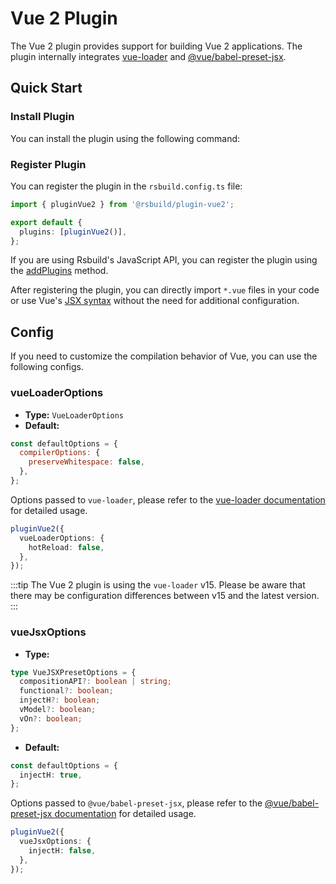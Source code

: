 # Vue 2 Plugin

The Vue 2 plugin provides support for building Vue 2 applications. The plugin internally integrates [vue-loader](https://vue-loader.vuejs.org/) and [@vue/babel-preset-jsx](https://github.com/vuejs/jsx-vue2).

## Quick Start

### Install Plugin

You can install the plugin using the following command:


<PackageManagerTabs command="add @rsbuild/plugin-vue2 -D" />

### Register Plugin

You can register the plugin in the `rsbuild.config.ts` file:

```ts title="rsbuild.config.ts"
import { pluginVue2 } from '@rsbuild/plugin-vue2';

export default {
  plugins: [pluginVue2()],
};
```

If you are using Rsbuild's JavaScript API, you can register the plugin using the [addPlugins](/api/javascript-api/builder-instance.html#builderaddplugins) method.

After registering the plugin, you can directly import `*.vue` files in your code or use Vue's [JSX syntax](https://github.com/vuejs/jsx-vue2) without the need for additional configuration.

## Config

If you need to customize the compilation behavior of Vue, you can use the following configs.

### vueLoaderOptions

- **Type:** `VueLoaderOptions`
- **Default:**

```js
const defaultOptions = {
  compilerOptions: {
    preserveWhitespace: false,
  },
};
```

Options passed to `vue-loader`, please refer to the [vue-loader documentation](https://vue-loader.vuejs.org/) for detailed usage.

```ts
pluginVue2({
  vueLoaderOptions: {
    hotReload: false,
  },
});
```

:::tip
The Vue 2 plugin is using the `vue-loader` v15. Please be aware that there may be configuration differences between v15 and the latest version.
:::

### vueJsxOptions

- **Type:**

```ts
type VueJSXPresetOptions = {
  compositionAPI?: boolean | string;
  functional?: boolean;
  injectH?: boolean;
  vModel?: boolean;
  vOn?: boolean;
};
```

- **Default:**

```ts
const defaultOptions = {
  injectH: true,
};
```

Options passed to `@vue/babel-preset-jsx`, please refer to the [@vue/babel-preset-jsx documentation](https://github.com/vuejs/jsx-vue2) for detailed usage.

```ts
pluginVue2({
  vueJsxOptions: {
    injectH: false,
  },
});
```
